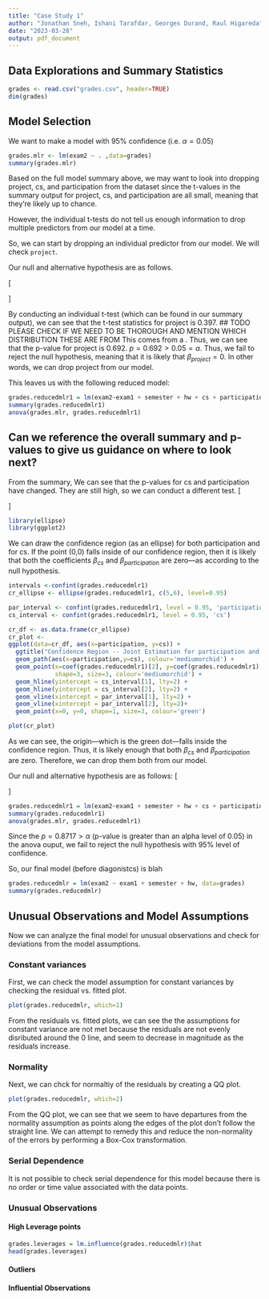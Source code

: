 ```yaml
---
title: "Case Study 1"
author: "Jonathan Sneh, Ishani Tarafdar, Georges Durand, Raul Higareda"
date: "2023-03-28"
output: pdf_document
---
```



## Data Explorations and Summary Statistics

```r
grades <- read.csv("grades.csv", header=TRUE)
dim(grades)

```


## Model Selection

We want to make a model with 95% confidence (i.e. $\alpha = 0.05$)

```r
grades.mlr <- lm(exam2 ~ . ,data=grades)
summary(grades.mlr)
```

Based on the full model summary above, we may want to look into dropping project, cs, and participation from the dataset 
since the t-values in the summary output for project, cs, and participation are all small, meaning that they're likely up to chance.

However, the individual t-tests do not tell us enough information to drop multiple predictors from our model at a time.

So, we can start by dropping an individual predictor from our model. We will check `project`.

Our null and alternative hypothesis are as follows.

\[
\begin{cases}
    H_0,& \beta_{project} = 0\\
    H_A, & \beta_{project} \neq 0
\end{cases}
\]

By conducting an individual t-test (which can be found in our summary output), we can see that the t-test statistics for project is 0.397.
## TODO PLEASE CHECK IF WE NEED TO BE THOROUGH AND MENTION WHICH DISTRIBUTION THESE ARE FROM
This comes from a .
Thus, we can see that the p-value for project is 0.692. $p = 0.692 > 0.05 = \alpha$. Thus, we fail to reject the null hypothesis, meaning that 
it is likely that $\beta_{project} = 0$. In other words, we can drop project from our model.

This leaves us with the following reduced model:
```r
grades.reducedmlr1 = lm(exam2~exam1 + semester + hw + cs + participation, data=grades)
summary(grades.reducedmlr1)
anova(grades.mlr, grades.reducedmlr1)
```
## Can we reference the overall summary and p-values to give us guidance on where to look next?
From the summary, We can see that the p-values for cs and participation have changed. They are still high, so we can conduct a different test.
\[
\begin{cases}
    H_0,& \beta_{participation} = \beta_{cs} = 0\\
    H_A, & \text{Either } \beta_{participation} \text{ or } \beta_{cs} \text{ is not equal to zero}
\end{cases}
\]


```r
library(ellipse)
library(ggplot2)
```

We can draw the confidence region (as an ellipse) for both participation and for cs. If the point (0,0) falls inside of our confidence region, then it is likely that both the coefficients $\beta_{cs}$ and $\beta_{participation}$ are zero—as according to the null hypothesis.
```r
intervals <-confint(grades.reducedmlr1)
cr_ellipse <- ellipse(grades.reducedmlr1, c(5,6), level=0.95)

par_interval <- confint(grades.reducedmlr1, level = 0.95, 'participation')
cs_interval <- confint(grades.reducedmlr1, level = 0.95, 'cs')

cr_df <- as.data.frame(cr_ellipse)
cr_plot <- 
ggplot(data=cr_df, aes(x=participation, y=cs)) + 
  ggtitle("Confidence Region -- Joint Estimation for participation and cs") +
  geom_path(aes(x=participation,y=cs), colour='mediumorchid') +
  geom_point(x=coef(grades.reducedmlr1)[2], y=coef(grades.reducedmlr1)[3],  
             shape=3, size=3, colour='mediumorchid') + 
  geom_hline(yintercept = cs_interval[1], lty=2) +
  geom_hline(yintercept = cs_interval[2], lty=2) +
  geom_vline(xintercept = par_interval[1], lty=2) +
  geom_vline(xintercept = par_interval[2], lty=2)+ 
  geom_point(x=0, y=0, shape=1, size=3, colour='green')

plot(cr_plot)

```

As we can see, the origin—which is the green dot—falls inside the confidence region. 
Thus, it is likely enough that both $\beta_{cs}$ and $\beta_{participation}$ are zero.
Therefore, we can drop them both from our model.







Our null and alternative hypothesis are as follows: 
\[
\begin{cases}
    H_0,& \beta_{project} = \beta_{cs} = \beta_{participation}\\
    H_A, & \text{Either } \beta_{project}, \beta_{cs}, \text{ or } \beta_{participation} \text{ is not equal to zero}
\end{cases}
\]


```r
grades.reducedmlr1 = lm(exam2~exam1 + semester + hw + cs + participation, data=grades)
summary(grades.reducedmlr1)
anova(grades.mlr, grades.reducedmlr1)
```
Since the $p = 0.8717 > \alpha$  (p-value is greater than an alpha level of 0.05) in the anova ouput, we fail to reject the null hypothesis with 95% level of confidence.

So, our final model (before diagonistcs) is blah
```r
grades.reducedmlr = lm(exam2 ~ exam1 + semester + hw, data=grades)
summary(grades.reducedmlr)
```
## Unusual Observations and Model Assumptions

Now we can analyze the final model for unusual observations and check for deviations from the model assumptions.


### Constant variances

First, we can check the model assumption for constant variances by checking  the residual vs. fitted plot. 
```r
plot(grades.reducedmlr, which=1)
```

From the residuals vs. fitted plots, we can see the the assumptions for constant variance are not met because the residuals are not evenly disributed around the 0 line, and seem to decrease in magnitude as the residuals increase.

### Normality
Next, we can chck for normaltiy of the residuals by creating a QQ plot.
```r
plot(grades.reducedmlr, which=2)
```
From the QQ plot, we can see that we seem to have departures from the normality assumption as points along the edges of the plot don't follow the straight line. 
We can attempt to remedy this and reduce the non-normality of the errors by performing a Box-Cox transformation.

### Serial Dependence
It is not possible to check serial dependence for this model because there is no order or time value associated with the data points.


### Unusual Observations


#### High Leverage points

```r
grades.leverages = lm.influence(grades.reducedmlr)$hat
head(grades.leverages)
```


#### Outliers

#### Influential Observations

